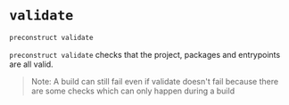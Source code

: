 # `validate`

```bash
preconstruct validate
```

`preconstruct validate` checks that the project, packages and entrypoints are all valid.

> Note: A build can still fail even if validate doesn't fail because there are some checks which can only happen during a build

<!-- Thing that should be thought about: should validate do a build but not write to disk? -->
